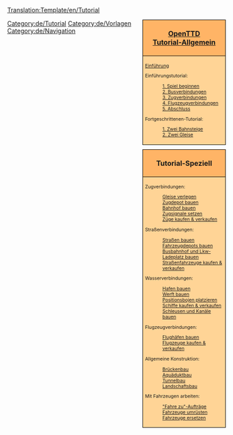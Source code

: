 [[Translation:Template/en/Tutorial]]
<noinclude></noinclude>
<div style="float:right; padding-left:12px; background:none;">
<div style="width:180px; border:1px solid #000000; background:#ffb466; padding:5px; -moz-border-radius-topleft:5px; -moz-border-radius-topright:5px; font-size: 12pt;">
<center><strong><font size="3">[[de/Manual/OpenTTD|OpenTTD]]<br>[[de/Manual/Tutorial|Tutorial-Allgemein]]</font></strong></center>
</div>
<div style="width:180px;  border:1px solid black; border-top-width: 0px; background:#ffd496; padding:5px; font-size: 8pt;">
[[de/Trash/Einführung|Einführung]]

Einführungstutorial:
:[[de/Manual/Tutorial| 1. Spiel beginnen]]
:[[de/Manual/Tutorial/Busverbindungen|2. Busverbindungen]]
:[[de/Manual/Tutorial/Zugverbindungen|3. Zugverbindungen]]
:[[de/Manual/Tutorial/Flugzeugverbindungen|4. Flugzeugverbindungen]]
:[[de/Manual/Tutorial/Abschluss|5. Abschluss]]

Fortgeschrittenen-Tutorial:
:[[de/Manual/Tutorial/Zwei Bahnsteige|1. Zwei Bahnsteige]]
:[[de/Manual/Tutorial/Zwei Gleise|2. Zwei Gleise]]

</div>

<div style="width:180px; border:1px solid #000000; background:#ffb466; padding:5px; font-size: 12pt; margin-top: 10px;">
<center><strong><font size="3">Tutorial-Speziell</font></strong></center>
</div>
<div style="width:180px;  border:1px solid black; border-top-width: 0px; background:#ffd496; padding:5px; -moz-border-radius-bottomleft:5px; -moz-border-radius-bottomright:8px; font-size: 8pt;">
<span style="font-weight:bold;">

Zugverbindungen:
:[[de/Manual/Gleise verlegen|Gleise verlegen]]
:[[de/Manual/Zugdepot bauen|Zugdepot bauen]]
:[[de/Manual/Bahnhof bauen|Bahnhof bauen]]
:[[de/Manual/Gleissignale setzen|Zugsignale setzen]]
:[[de/Manual/Züge kaufen und verkaufen|Züge kaufen &amp; verkaufen]]

Straßenverbindungen:
:[[de/Manual/Straßen bauen|Straßen bauen]]
:[[de/Manual/Fahrzeugdepots bauen|Fahrzeugdepots bauen]]
:[[de/Manual/Busbahnhof und Lkw-Ladeplatz bauen|Busbahnhof und Lkw-Ladeplatz bauen]]
:[[de/Manual/Straßenfahrzeuge kaufen und verkaufen|Straßenfahrzeuge kaufen &amp; verkaufen]]

Wasserverbindungen:
:[[de/Manual/Hafen bauen|Hafen bauen]]
:[[de/Manual/Werft bauen|Werft bauen]]
:[[de/Manual/Positionsbojen platzieren|Positionsbojen platzieren]]
:[[de/Manual/Schiffe kaufen und verkaufen|Schiffe kaufen &amp; verkaufen]]
:[[de/Manual/Schleusen und Kanäle bauen|Schleusen und Kanäle bauen]]

Flugzeugverbindungen:
:[[de/Manual/Flughäfen bauen|Flughäfen bauen]]
:[[de/Manual/Flugzeuge kaufen und verkaufen|Flugzeuge kaufen &amp; verkaufen]]

Allgemeine Konstruktion:
:[[de/Manual/Brückenbau|Brückenbau]]
:[[de/Trash/Aquäduktbau|Aquäduktbau]]
:[[de/Manual/Tunnelbau|Tunnelbau]]
:[[de/Manual/Landschaftsbau|Landschaftsbau]]

Mit Fahrzeugen arbeiten:
:[[de/Manual/Aufträge#Fahre zu|"Fahre zu"-Aufträge]]
:[[de/Manual/Umrüsten|Fahrzeuge umrüsten]]
:[[de/Manual/Fahrzeuge ersetzen|Fahrzeuge ersetzen]]

</span>
</div>
</div><includeonly>[[Category:de/Tutorial]]</includeonly><noinclude>

[[Category:de/Vorlagen]][[Category:de/Navigation]]
</noinclude>
